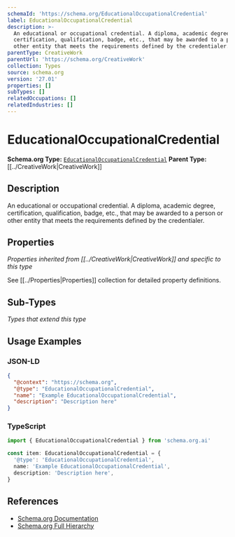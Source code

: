 ```yaml
---
schemaId: 'https://schema.org/EducationalOccupationalCredential'
label: EducationalOccupationalCredential
description: >-
  An educational or occupational credential. A diploma, academic degree,
  certification, qualification, badge, etc., that may be awarded to a person or
  other entity that meets the requirements defined by the credentialer.
parentType: CreativeWork
parentUrl: 'https://schema.org/CreativeWork'
collection: Types
source: schema.org
version: '27.01'
properties: []
subTypes: []
relatedOccupations: []
relatedIndustries: []
---
```

# EducationalOccupationalCredential

**Schema.org Type:** [`EducationalOccupationalCredential`](https://schema.org/EducationalOccupationalCredential)
**Parent Type:** [[../CreativeWork|CreativeWork]]

## Description

An educational or occupational credential. A diploma, academic degree, certification, qualification, badge, etc., that may be awarded to a person or other entity that meets the requirements defined by the credentialer.

## Properties

*Properties inherited from [[../CreativeWork|CreativeWork]] and specific to this type*

See [[../Properties|Properties]] collection for detailed property definitions.

## Sub-Types

*Types that extend this type*

## Usage Examples

### JSON-LD

```json
{
  "@context": "https://schema.org",
  "@type": "EducationalOccupationalCredential",
  "name": "Example EducationalOccupationalCredential",
  "description": "Description here"
}
```

### TypeScript

```typescript
import { EducationalOccupationalCredential } from 'schema.org.ai'

const item: EducationalOccupationalCredential = {
  '@type': 'EducationalOccupationalCredential',
  name: 'Example EducationalOccupationalCredential',
  description: 'Description here',
}
```

## References

- [Schema.org Documentation](https://schema.org/EducationalOccupationalCredential)
- [Schema.org Full Hierarchy](https://schema.org/docs/full.html)
